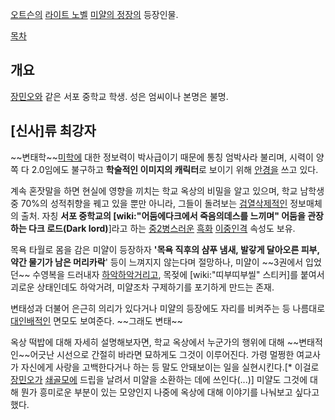 [[오트슨]]의 [[라이트 노벨]] [[미얄의 정장]]의 등장인물.

[[목차]]

== 개요 ==

[[장민오]]와 같은 서포 중학교 학생. 성은 엄씨이나 본명은 불명.

== [신사]류 최강자 ==
~~변태학~~[[미학]]에 대한 정보력이 박사급이기 때문에 통칭 엄박사라 불리며, 시력이 양쪽 다 2.0임에도 불구하고 '''학술적인 이미지의 캐릭터'''로 보이기 위해 [[안경]]을 쓰고 있다.

계속 혼잣말을 하면 현실에 영향을 끼치는 학교 옥상의 비밀을 알고 있으며, 학교 남학생 중 70%의 성적취향을 꿰고 있을 뿐만 아니라, 그들이 돌려보는 [[검열삭제]]적인 정보매체의 출처. 자칭 '''서포 중학교의 [wiki:"어둠에다크에서 죽음의데스를 느끼며" 어둠을 관장하는 다크 로드(Dark lord)''']라고 하는 [[중2병]]스러운 [[흑화]] [[이중인격]] 속성도 보유.

목욕 타월로 몸을 감은 미얄이 등장하자 ''''목욕 직후의 샴푸 냄새, 발갛게 달아오른 피부, 약간 물기가 남은 머리카락'''' 등이 느껴지지 않는다며 절망하나, 미얄이 ~~3권에서 입었던~~ 수영복을 드러내자 [[하악하악]]거리고, 목젖에 [wiki:"띠부띠부씰" 스티커]를 붙여서 괴로운 상태인데도 하악거려, 미얄조차 구제하기를 포기하게 만드는 존재.

변태성과 더불어 은근히 의리가 있다거나 미얄의 등장에도 자리를 비켜주는 등 나름대로 [[대인배]]적인 면모도 보여준다. ~~그래도 변태~~

옥상 떡밥에 대해 자세히 설명해보자면, 학교 옥상에서 누군가의 행위에 대해 ~~변태적인~~어긋난 시선으로 간절히 바라면 묘하게도 그것이 이루어진다. 가령 멀쩡한 여교사가 자신에게 사랑을 고백한다거나 하는 등 말도 안돼보이는 일을 실현시킨다.[* 이걸로 [[장민오]]가 [[쇄골]]모에 드립을 날려서 미얄을 소환하는 데에 쓰인다(...)] 미얄도 그것에 대해 뭔가 흥미로운 부분이 있는 모양인지 나중에 옥상에 대해 이야기를 나눠보고 싶다고 했다.

